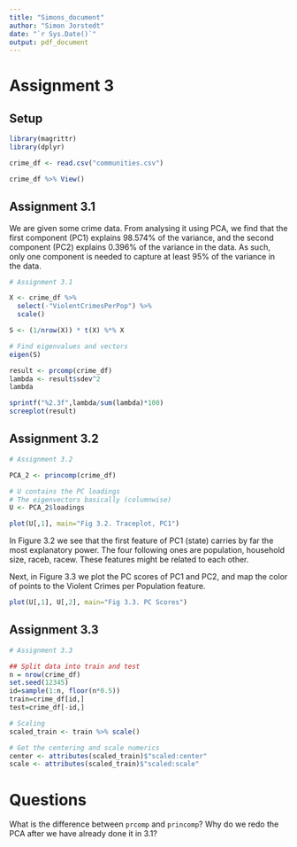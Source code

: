 ```yaml
---
title: "Simons_document"
author: "Simon Jorstedt"
date: "`r Sys.Date()`"
output: pdf_document
---
```



# Assignment 3

## Setup

```r
library(magrittr)
library(dplyr)

crime_df <- read.csv("communities.csv")

crime_df %>% View()
```

## Assignment 3.1
We are given some crime data. From analysing it using PCA, we find that the first component (PC1) explains $98.574$% of the variance, and the second component (PC2) explains $0.396$% of the variance in the data. As such, only one component is needed to capture at least $95$% of the variance in the data.

```r
# Assignment 3.1

X <- crime_df %>%
  select(-"ViolentCrimesPerPop") %>%
  scale()

S <- (1/nrow(X)) * t(X) %*% X

# Find eigenvalues and vectors
eigen(S)

result <- prcomp(crime_df)
lambda <- result$sdev^2
lambda

sprintf("%2.3f",lambda/sum(lambda)*100)
screeplot(result)

```

## Assignment 3.2

```r
# Assignment 3.2

PCA_2 <- princomp(crime_df)

# U contains the PC loadings
# The eigenvectors basically (columnwise)
U <- PCA_2$loadings

plot(U[,1], main="Fig 3.2. Traceplot, PC1")
```

In Figure 3.2 we see that the first feature of PC1 (state) carries by far the most explanatory power. The four following ones are population, household size, raceb, racew. These features might be related to each other.

Next, in Figure 3.3 we plot the PC scores of PC1 and PC2, and map the color of points to the Violent Crimes per Population feature.

```r
plot(U[,1], U[,2], main="Fig 3.3. PC Scores")
```

## Assignment 3.3

```r
# Assignment 3.3

## Split data into train and test
n = nrow(crime_df)
set.seed(12345)
id=sample(1:n, floor(n*0.5))
train=crime_df[id,]
test=crime_df[-id,]

```

```r
# Scaling
scaled_train <- train %>% scale()

# Get the centering and scale numerics
center <- attributes(scaled_train)$"scaled:center"
scale <- attributes(scaled_train)$"scaled:scale"
```



# Questions
What is the difference between `prcomp` and `princomp`? Why do we redo the PCA after we have already done it in 3.1?
